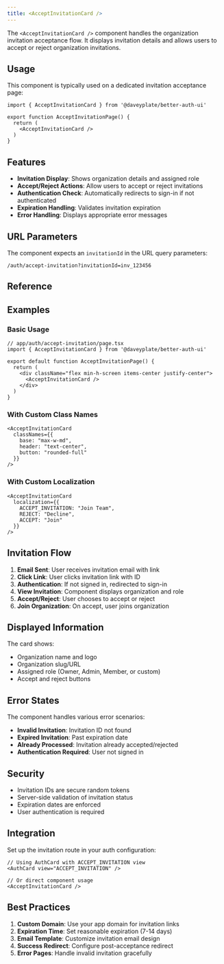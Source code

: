```yaml
---
title: <AcceptInvitationCard />
---
```


The `<AcceptInvitationCard />` component handles the organization invitation acceptance flow. It displays invitation details and allows users to accept or reject organization invitations.

## Usage

This component is typically used on a dedicated invitation acceptance page:

```tsx
import { AcceptInvitationCard } from '@daveyplate/better-auth-ui'

export function AcceptInvitationPage() {
  return (
    <AcceptInvitationCard />
  )
}
```

## Features

- **Invitation Display**: Shows organization details and assigned role
- **Accept/Reject Actions**: Allow users to accept or reject invitations
- **Authentication Check**: Automatically redirects to sign-in if not authenticated
- **Expiration Handling**: Validates invitation expiration
- **Error Handling**: Displays appropriate error messages

## URL Parameters

The component expects an `invitationId` in the URL query parameters:

```
/auth/accept-invitation?invitationId=inv_123456
```

## Reference

<AutoTypeTable path="../src/components/organization/accept-invitation-card.tsx" name="AcceptInvitationCardProps" />

## Examples

### Basic Usage

```tsx
// app/auth/accept-invitation/page.tsx
import { AcceptInvitationCard } from '@daveyplate/better-auth-ui'

export default function AcceptInvitationPage() {
  return (
    <div className="flex min-h-screen items-center justify-center">
      <AcceptInvitationCard />
    </div>
  )
}
```

### With Custom Class Names

```tsx
<AcceptInvitationCard 
  classNames={{
    base: "max-w-md",
    header: "text-center",
    button: "rounded-full"
  }}
/>
```

### With Custom Localization

```tsx
<AcceptInvitationCard 
  localization={{
    ACCEPT_INVITATION: "Join Team",
    REJECT: "Decline",
    ACCEPT: "Join"
  }}
/>
```

## Invitation Flow

1. **Email Sent**: User receives invitation email with link
2. **Click Link**: User clicks invitation link with ID
3. **Authentication**: If not signed in, redirected to sign-in
4. **View Invitation**: Component displays organization and role
5. **Accept/Reject**: User chooses to accept or reject
6. **Join Organization**: On accept, user joins organization

## Displayed Information

The card shows:
- Organization name and logo
- Organization slug/URL
- Assigned role (Owner, Admin, Member, or custom)
- Accept and reject buttons

## Error States

The component handles various error scenarios:

- **Invalid Invitation**: Invitation ID not found
- **Expired Invitation**: Past expiration date
- **Already Processed**: Invitation already accepted/rejected
- **Authentication Required**: User not signed in

## Security

- Invitation IDs are secure random tokens
- Server-side validation of invitation status
- Expiration dates are enforced
- User authentication is required

## Integration

Set up the invitation route in your auth configuration:

```tsx
// Using AuthCard with ACCEPT_INVITATION view
<AuthCard view="ACCEPT_INVITATION" />

// Or direct component usage
<AcceptInvitationCard />
```

## Best Practices

1. **Custom Domain**: Use your app domain for invitation links
2. **Expiration Time**: Set reasonable expiration (7-14 days)
3. **Email Template**: Customize invitation email design
4. **Success Redirect**: Configure post-acceptance redirect
5. **Error Pages**: Handle invalid invitation gracefully 